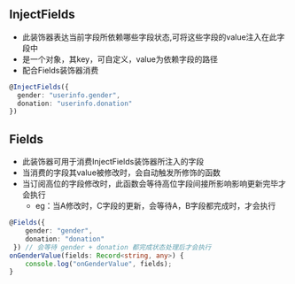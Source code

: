 ## InjectFields

- 此装饰器表达当前字段所依赖哪些字段状态,可将这些字段的value注入在此字段中
- 是一个对象，其key，可自定义，value为依赖字段的路径
- 配合Fields装饰器消费

```typescript
@InjectFields({
  gender: "userinfo.gender",
  donation: "userinfo.donation"
})
```

## Fields

- 此装饰器可用于消费InjectFields装饰器所注入的字段
- 当消费的字段其value被修改时，会自动触发所修饰的函数
- 当订阅高位的字段修改时，此函数会等待高位字段间接所影响影响更新完毕才会执行
  - eg：当A修改时，C字段的更新，会等待A，B字段都完成时，才会执行

```typescript
@Fields({
    gender: "gender",
    donation: "donation"
 }) // 会等待 gender + donation 都完成状态处理后才会执行
onGenderValue(fields: Record<string, any>) {
    console.log("onGenderValue", fields);
}
```
